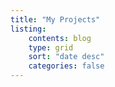 ```yaml
---
title: "My Projects"
listing:
    contents: blog
    type: grid
    sort: "date desc"
    categories: false
---
```

